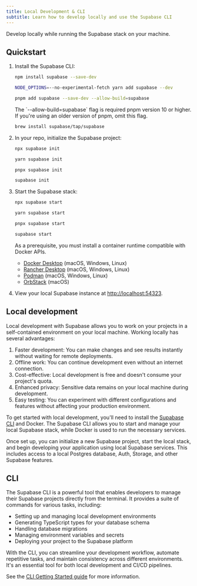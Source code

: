 ```yaml
---
title: Local Development & CLI
subtitle: Learn how to develop locally and use the Supabase CLI
---
```


Develop locally while running the Supabase stack on your machine.

## Quickstart

1.  Install the Supabase CLI:

    <Tabs scrollable size="small" type="underlined" defaultActiveId="npm" queryGroup="package-manager"><TabPanel id="npm" label="npm">

    ```sh
    npm install supabase --save-dev
    ```

    </TabPanel><TabPanel id="yarn" label="yarn">

    ```sh
    NODE_OPTIONS=--no-experimental-fetch yarn add supabase --dev
    ```

    </TabPanel><TabPanel id="pnpm" label="pnpm">

    ```sh
    pnpm add supabase --save-dev --allow-build=supabase
    ```

    <Admonition type="note">
      The `--allow-build=supabase` flag is required pnpm version 10 or higher. If you're using an
      older version of pnpm, omit this flag.
    </Admonition>

    </TabPanel><TabPanel id="brew" label="brew">

    ```sh
    brew install supabase/tap/supabase
    ```

    </TabPanel></Tabs>

2.  In your repo, initialize the Supabase project:

    <Tabs scrollable size="small" type="underlined" defaultActiveId="npm" queryGroup="package-manager"><TabPanel id="npm" label="npm">

    ```sh
    npx supabase init
    ```

    </TabPanel><TabPanel id="yarn" label="yarn">

    ```sh
    yarn supabase init
    ```

    </TabPanel><TabPanel id="pnpm" label="pnpm">

    ```sh
    pnpx supabase init
    ```

    </TabPanel><TabPanel id="brew" label="brew">

    ```sh
    supabase init
    ```

    </TabPanel>

    </Tabs>

3.  Start the Supabase stack:

    <Tabs scrollable size="small" type="underlined" defaultActiveId="npm" queryGroup="package-manager"><TabPanel id="npm" label="npm">

    ```sh
    npx supabase start
    ```

    </TabPanel><TabPanel id="yarn" label="yarn">

    ```sh
    yarn supabase start
    ```

    </TabPanel><TabPanel id="pnpm" label="pnpm">

    ```sh
    pnpx supabase start
    ```

    </TabPanel><TabPanel id="brew" label="brew">

    ```sh
    supabase start
    ```

    </TabPanel>

    </Tabs>

    <Admonition type="note">

    As a prerequisite, you must install a container runtime compatible with Docker APIs.

    - [Docker Desktop](https://docs.docker.com/desktop/) (macOS, Windows, Linux)
    - [Rancher Desktop](https://rancherdesktop.io/) (macOS, Windows, Linux)
    - [Podman](https://podman.io/) (macOS, Windows, Linux)
    - [OrbStack](https://orbstack.dev/) (macOS)

    </Admonition>

4.  View your local Supabase instance at [http://localhost:54323](http://localhost:54323).

## Local development

Local development with Supabase allows you to work on your projects in a self-contained environment on your local machine. Working locally has several advantages:

1. Faster development: You can make changes and see results instantly without waiting for remote deployments.
2. Offline work: You can continue development even without an internet connection.
3. Cost-effective: Local development is free and doesn't consume your project's quota.
4. Enhanced privacy: Sensitive data remains on your local machine during development.
5. Easy testing: You can experiment with different configurations and features without affecting your production environment.

To get started with local development, you'll need to install the [Supabase CLI](#cli) and Docker. The Supabase CLI allows you to start and manage your local Supabase stack, while Docker is used to run the necessary services.

Once set up, you can initialize a new Supabase project, start the local stack, and begin developing your application using local Supabase services. This includes access to a local Postgres database, Auth, Storage, and other Supabase features.

## CLI

The Supabase CLI is a powerful tool that enables developers to manage their Supabase projects directly from the terminal. It provides a suite of commands for various tasks, including:

- Setting up and managing local development environments
- Generating TypeScript types for your database schema
- Handling database migrations
- Managing environment variables and secrets
- Deploying your project to the Supabase platform

With the CLI, you can streamline your development workflow, automate repetitive tasks, and maintain consistency across different environments. It's an essential tool for both local development and CI/CD pipelines.

See the [CLI Getting Started guide](/docs/guides/local-development/cli/getting-started) for more information.
